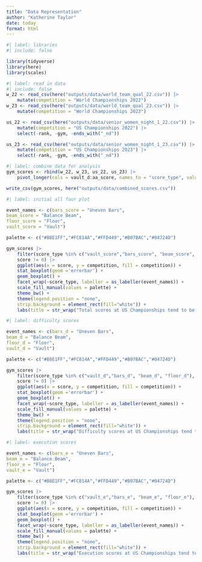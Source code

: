 ```yaml
---
title: "Data Representation"
author: "Katherine Taylor"
date: today
format: html
---
```



```r
#| label: libraries
#| include: false

library(tidyverse)
library(here)
library(scales)
```


```r
#| label: read in data
#| include: false
w_22 <- read_csv(here("outputs/data/world_team_qual_22.csv")) |> 
    mutate(competition = "World Championships 2022")
w_23 <- read_csv(here("outputs/data/world_team_qual_23.csv")) |> 
    mutate(competition = "World Championships 2023")

us_22 <- read_csv(here("outputs/data/senior_women_night_1_22.csv")) |> 
    mutate(competition = "US Championships 2022") |> 
    select(-rank, -gym, -ends_with("_nd"))

us_23 <- read_csv(here("outputs/data/senior_women_night_1_23.csv")) |> 
    mutate(competition = "US Championships 2023") |> 
    select(-rank, -gym, -ends_with("_nd"))
```


```r
#| label: combine data for analysis
gym_scores <- rbind(w_22, w_23, us_22, us_23) |> 
    pivot_longer(cols = vault_d:aa_score, names_to = "score_type", values_to = "score")
```

```r
write_csv(gym_scores, here("outputs/data/combined_scores.csv"))
```


```r
#| label: initial all four plot

event_names <- c(bars_score = "Uneven Bars",
beam_score = "Balance Beam",
floor_score = "Floor",
vault_score = "Vault")

palette <- c("#B8E1FF","#FC814A","#FFD449","#B07BAC","#04724D")

gym_scores |> 
    filter(score_type %in% c("vault_score","bars_score", "beam_score", "floor_score"),
    score != 0) |> 
    ggplot(aes(x = score, y = competition, fill = competition)) +
    stat_boxplot(geom ='errorbar') +
    geom_boxplot() +
    facet_wrap(~score_type, labeller = as_labeller(event_names)) +
    scale_fill_manual(values = palette) +
    theme_bw() +
    theme(legend.position = "none",
    strip.background = element_rect(fill="white")) +
    labs(title = str_wrap("Total scores at US Championships tend to be lower than at World Championships",60), subtitle = "Gymnastics total score by event by competition", caption = "Data from https://usagym.org/results/2023/ and https://usagym.org/results/2022/", x = "Total Score", y = "Competition")
```

```r
#| label: difficulty scores

event_names <- c(bars_d = "Uneven Bars",
beam_d = "Balance Beam",
floor_d = "Floor",
vault_d = "Vault")

palette <- c("#B8E1FF","#FC814A","#FFD449","#B07BAC","#04724D")

gym_scores |> 
    filter(score_type %in% c("vault_d","bars_d", "beam_d", "floor_d"),
    score != 0) |> 
    ggplot(aes(x = score, y = competition, fill = competition)) +
    stat_boxplot(geom ='errorbar') +
    geom_boxplot() +
    facet_wrap(~score_type, labeller = as_labeller(event_names)) +
    scale_fill_manual(values = palette) +
    theme_bw() +
    theme(legend.position = "none",
    strip.background = element_rect(fill="white")) +
    labs(title = str_wrap("Difficulty scores at US Championships tend to be lower than at World Championships",60), subtitle = "Gymnastics difficulty score by event by competition", caption = "Data from https://usagym.org/results/2023/ and https://usagym.org/results/2022/", x = "Difficulty Score", y = "Competition")
```

```r
#| label: execution scores

event_names <- c(bars_e = "Uneven Bars",
beam_e = "Balance Beam",
floor_e = "Floor",
vault_e = "Vault")

palette <- c("#B8E1FF","#FC814A","#FFD449","#B07BAC","#04724D")

gym_scores |> 
    filter(score_type %in% c("vault_e","bars_e", "beam_e", "floor_e"),
    score != 0) |> 
    ggplot(aes(x = score, y = competition, fill = competition)) +
    stat_boxplot(geom ='errorbar') +
    geom_boxplot() +
    facet_wrap(~score_type, labeller = as_labeller(event_names)) +
    scale_fill_manual(values = palette) +
    theme_bw() +
    theme(legend.position = "none",
    strip.background = element_rect(fill="white")) +
    labs(title = str_wrap("Execution scores at US Championships tend to be lower than at World Championships",60), subtitle = "Gymnastics execution score by event by competition", caption = "Data from https://usagym.org/results/2023/ and https://usagym.org/results/2022/", x = "Execution Score", y = "Competition")
```